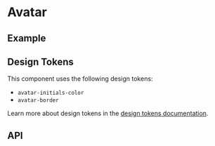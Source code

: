 
<Meta title="Docs/Components/Elements/Avatar" />

# Avatar

## Example
<Canvas withSource="open">
  <Story id="components-elements-avatar--default" />
</Canvas>

## Design Tokens
This component uses the following design tokens:

- `avatar-initials-color`
- `avatar-border`

Learn more about design tokens in the [design tokens documentation](?path=/story/docs-design-tokens-getting-started--page).

## API
<ArgsTable of={Avatar} />
